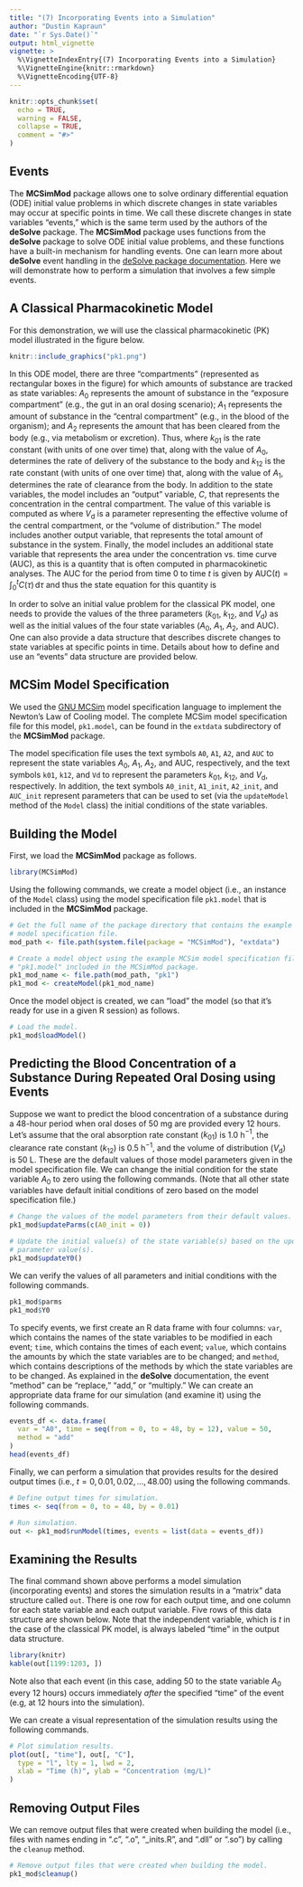```yaml
---
title: "(7) Incorporating Events into a Simulation"
author: "Dustin Kapraun"
date: "`r Sys.Date()`"
output: html_vignette
vignette: >
  %\VignetteIndexEntry{(7) Incorporating Events into a Simulation}
  %\VignetteEngine{knitr::rmarkdown}
  %\VignetteEncoding{UTF-8}
---
```


```r
knitr::opts_chunk$set(
  echo = TRUE,
  warning = FALSE,
  collapse = TRUE,
  comment = "#>"
)
```

## Events

The **MCSimMod** package allows one to solve ordinary differential equation (ODE) initial value problems in which discrete changes in state variables may occur at specific points in time. We call these discrete changes in state variables "events," which is the same term used by the authors of the **deSolve** package. The **MCSimMod** package uses functions from the **deSolve** package to solve ODE initial value problems, and these functions have a built-in mechanism for handling events. One can learn more about **deSolve** event handling in the [deSolve package documentation](https://cran.r-project.org/web/packages/deSolve/deSolve.pdf). Here we will demonstrate how to perform a simulation that involves a few simple events.

## A Classical Pharmacokinetic Model

For this demonstration, we will use the classical pharmacokinetic (PK) model illustrated in the figure below.
```r
knitr::include_graphics("pk1.png")
```

In this ODE model, there are three "compartments" (represented as rectangular boxes in the figure) for which amounts of substance are tracked as state variables: $A_0$ represents the amount of substance in the "exposure compartment" (e.g., the gut in an oral dosing scenario); $A_1$ represents the amount of substance in the "central compartment" (e.g., in the blood of the organism); and $A_2$ represents the amount that has been cleared from the body (e.g., via metabolism or excretion). Thus,
\begin{align}
  \frac{\textrm{d}}{\textrm{d}t}A_0(t) &= -k_{01} A_0(t), \\
  \frac{\textrm{d}}{\textrm{d}t}A_1(t) &= k_{01} A_0(t) - k_{12} A_1(t), \textrm{ and} \\
  \frac{\textrm{d}}{\textrm{d}t}A_2(t) &= k_{12} A_1(t), \\
\end{align}
where $k_{01}$ is the rate constant (with units of one over time) that, along with the value of $A_0$, determines the rate of delivery of the substance to the body and $k_{12}$ is the rate constant (with units of one over time) that, along with the value of $A_1$, determines the rate of clearance from the body. In addition to the state variables, the model includes an "output" variable, $C$, that represents the concentration in the central compartment. The value of this variable is computed as
\begin{equation}
  C(t) = \frac{A_1(t)}{V_\textrm{d}},
\end{equation}
where $V_\textrm{d}$ is a parameter representing the effective volume of the central compartment, or the "volume of distribution." The model includes another output variable,
\begin{equation}
  A_\textrm{tot} = A_0 + A_1 + A_2,
\end{equation}
that represents the total amount of substance in the system. Finally, the model includes an additional state variable that represents the area under the concentration vs. time curve (AUC), as this is a quantity that is often computed in pharmacokinetic analyses. The AUC for the period from time $0$ to time $t$ is given by $\textrm{AUC}(t) = \int_0^t C(\tau) \, \textrm{d}\tau$ and thus the state equation for this quantity is
\begin{equation}
  \frac{\textrm{d}}{\textrm{d}t} \textrm{AUC}(t) = C(t).
\end{equation}

In order to solve an initial value problem for the classical PK model, one needs to provide the values of the three parameters ($k_{01}$, $k_{12}$, and $V_\textrm{d}$) as well as the initial values of the four state variables ($A_0$, $A_1$, $A_2$, and $\textrm{AUC}$). One can also provide a data structure that describes discrete changes to state variables at specific points in time. Details about how to define and use an "events" data structure are provided below.

## MCSim Model Specification

We used the [GNU MCSim](https://www.gnu.org/software/mcsim/) model specification language to implement the Newton's Law of Cooling model. The complete MCSim model specification file for this model, `pk1.model`, can be found in the `extdata` subdirectory of the **MCSimMod** package.

The model specification file uses the text symbols `A0`, `A1`, `A2`, and `AUC` to represent the state variables $A_0$, $A_1$, $A_2$, and $\textrm{AUC}$, respectively, and the text symbols `k01`, `k12`, and `Vd` to represent the parameters $k_{01}$, $k_{12}$, and $V_\textrm{d}$, respectively. In addition, the text symbols `A0_init`, `A1_init`, `A2_init`, and `AUC_init` represent parameters that can be used to set (via the `updateModel` method of the `Model` class) the initial conditions of the state variables.

## Building the Model

First, we load the **MCSimMod** package as follows.
```r
library(MCSimMod)
```

Using the following commands, we create a model object (i.e., an instance of the `Model` class) using the model specification file `pk1.model` that is included in the **MCSimMod** package.
```r
# Get the full name of the package directory that contains the example MCSim
# model specification file.
mod_path <- file.path(system.file(package = "MCSimMod"), "extdata")

# Create a model object using the example MCSim model specification file
# "pk1.model" included in the MCSimMod package.
pk1_mod_name <- file.path(mod_path, "pk1")
pk1_mod <- createModel(pk1_mod_name)
```

Once the model object is created, we can "load" the model (so that it's ready for use in a given R session) as follows.
```r
# Load the model.
pk1_mod$loadModel()
```

## Predicting the Blood Concentration of a Substance During Repeated Oral Dosing using Events

Suppose we want to predict the blood concentration of a substance during a 48-hour period when oral doses of 50 mg are provided every 12 hours. Let's assume that the oral absorption rate constant ($k_{01}$) is 1.0 h$^{-1}$, the clearance rate constant ($k_{12}$) is 0.5 h$^{-1}$, and the volume of distribution ($V_\textrm{d}$) is 50 L. These are the default values of those model parameters given in the model specification file. We can change the initial condition for the state variable $A_0$ to zero using the following commands. (Note that all other state variables have default initial conditions of zero based on the model specification file.)
```r
# Change the values of the model parameters from their default values.
pk1_mod$updateParms(c(A0_init = 0))

# Update the initial value(s) of the state variable(s) based on the updated
# parameter value(s).
pk1_mod$updateY0()
```

We can verify the values of all parameters and initial conditions with the following commands.
```r
pk1_mod$parms
pk1_mod$Y0
```

To specify events, we first create an R data frame with four columns: `var`, which contains the names of the state variables to be modified in each event; `time`, which contains the times of each event; `value`, which contains the amounts by which the state variables are to be changed; and `method`, which contains descriptions of the methods by which the state variables are to be changed. As explained in the **deSolve** documentation, the event "method" can be "replace," "add," or "multiply." We can create an appropriate data frame for our simulation (and examine it) using the following commands.
```r
events_df <- data.frame(
  var = "A0", time = seq(from = 0, to = 48, by = 12), value = 50,
  method = "add"
)
head(events_df)
```

Finally, we can perform a simulation that provides results for the desired output times (i.e., $t = 0, 0.01, 0.02, \ldots, 48.00$) using the following commands.
```r
# Define output times for simulation.
times <- seq(from = 0, to = 48, by = 0.01)

# Run simulation.
out <- pk1_mod$runModel(times, events = list(data = events_df))
```

## Examining the Results

The final command shown above  performs a model simulation (incorporating events) and stores the simulation results in a "matrix" data structure called `out`. There is one row for each output time, and one column for each state variable and each output variable. Five rows of this data structure are shown below. Note that the independent variable, which is $t$ in the case of the classical PK model, is always labeled "time" in the output data structure.
```r
library(knitr)
kable(out[1199:1203, ])
```
Note also that each event (in this case, adding 50 to the state variable $A_0$ every 12 hours) occurs immediately *after* the specified "time" of the event (e.g, at 12 hours into the simulation).

We can create a visual representation of the simulation results using the following commands.
```r
# Plot simulation results.
plot(out[, "time"], out[, "C"],
  type = "l", lty = 1, lwd = 2,
  xlab = "Time (h)", ylab = "Concentration (mg/L)"
)
```

## Removing Output Files

We can remove output files that were created when building the model (i.e., files with names ending in ".c", ".o", "_inits.R", and ".dll" or ".so") by calling the `cleanup` method.
```r
# Remove output files that were created when building the model.
pk1_mod$cleanup()
```
